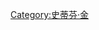 <noinclude>
{{noteTA
|G1=Show
|G2=StephenKing
|1=zh-hans:绿色奇迹; zh-hk:綠里奇蹟; zh-tw:綠色奇蹟;
|2=zh-hans:尸骨袋; zh-hk:屍骨袋; zh-tw:一袋白骨;
|3=zh-hans:劫夢驚魂; zh-hant:捕夢網; zh-tw:捕夢網; zh-hk:捕夢網; zh-mo:捕夢網;
|4=zh-hk:賓士先生}}
</noinclude>{{Navbox
| name      =史蒂芬·金
| title     = [[史蒂芬·金]]的作品
| bodyclass = hlist
| state     = {{{state<includeonly>|collapsed</includeonly>}}}

| group1 = 小說
| list1  =
* [[魔女嘉莉]] (1974)
* [[撒冷地]] (1975)
* [[閃靈 (小說)|閃靈]] (1977)
* [[末日逼近]] (1978)
* [[再死一次]] (1979)
* [[燃燒的凝視]] (1980)
* [[迷霧驚魂 (小說)|迷霧驚魂]] (1980)
* [[狂犬庫丘]] (1981)
* [[克麗斯汀]] (1983)
* [[寵物墳場]] (1983)
* {{le|銀色子彈 (小說)|Cycle of the Werewolf|d=銀色子彈}} (1983)
* [[魔符]](1984)
* [[牠 (小說)|牠]] (1986)
* [[龍之眼]] (1987)
* [[戰慄遊戲]] (1987)
* {{le|綠魔 (小說)|The Tommyknockers|d=綠魔}} (1987)
* [[黑暗之半]] (1989)
* [[必需品專賣店]] (1991)
* {{le|傑羅德遊戲|Gerald's Game}} (1992)
* [[桃樂絲的秘密]] (1992)
* [[失眠 (小說)|失眠]] (1994)
* {{le|玫瑰疯狂者|Rose Madder (novel)}} (1995)
* [[绿里奇迹]] (1996)
* {{le|絕望生機|Desperation}} (1996)
* [[屍骨袋]] (1998)
* {{le|The Girl Who Loved Tom Gordon|The Girl Who Loved Tom Gordon}} (1999)
* [[劫夢驚魂]] (2001)
* [[黑屋]] (2001)
* {{le|緣起別克8|From a Buick 8}} (2002)
* {{le|The Colorado Kid|The Colorado Kid}} (2005)
* [[手機 (2006年小說)|手機]] (2006)
* [[莉西的故事]] (2006)
* [[魔島]] (2008)
* [[穹頂之下 (小說)|穹頂之下]] (2009)
* {{le|鐵捕比利|Blockade Billy}} (2010)
* [[11/22/63]] (2011)
* [[忘憂地]] (2013)
* [[安眠醫生]] (2013)
* [[賓士先生]] (2014)
* [[誰找到就是誰的]] (2015)
* [[我們還沒玩完]] (2016)
* {{le|關蒂的按鈕盒|Gwendy's Button Box}} (2017)
* {{le|睡美人 (2017年小說)|Sleeping Beauties (novel)|睡美人}} (2017)
* {{le|局外人 (2018年小說)|The Outsider (King novel)|局外人}} (2018)
* {{le|飄浮 (2018年小說)|Elevation (novella)|飄浮}} (2018)
* {{le|研究所 (2019年小說)|The Institute (novel)|研究所}} (2019)

| group2 = [[黑塔系列小說|黑塔]]系列
| list2  =
* [[黑塔I 最後的槍客]] (1982)
* [[黑塔II 三張預言牌]] (1987)
* [[黑塔III 荒原的試煉]] (1991)
* [[黑塔IV 巫師與水晶球]] (1997)
* [[黑塔V 卡拉之狼]] (2003)
* [[黑塔VI 蘇珊娜之歌]] (2004)
* [[黑塔VII 業之門]] (2004)
* [[黑塔：穿過鎖匙孔的風]] (2012)

| group3 = 以[[理察·巴克曼]]作筆名的作品
| list3  =
* {{le|Rage (小說)|Rage (King novel)|d=Rage}} (1977)
* {{le|The Long Walk|The Long Walk}} (1979)
* {{le|Roadwork|Roadwork}} (1981)
* [[魔鬼阿諾]] (1982)
* [[銷形蝕骸]] (1984)
* {{le|The Bachman Books|The Bachman Books}} (1985)
* {{le|The Regulators|The Regulators}} (1996)
* {{le|布萊澤|Blaze (novel)}} (2007)

| group4 = 短篇小說集
| list4  =
* [[有時候，他們會回來]] (1978)
* [[四季奇譚]] (1982)
* [[史蒂芬·金的故事販賣機]] (1985)
* {{le|午夜禁語|Four Past Midnight}} (1990)<ref>台灣遠流出版時拆分成兩卷：《午夜兩點》、《午夜四點》</ref>
* [[惡夢工廠]] (1993)
* [[勿忘我 (小說)|勿忘我]] (1999)
* [[史蒂芬金的14張牌]] (2002)
* [[日落之後]] (2008)
* [[暗夜無星]] (2010)
* {{le|噩夢市集|The Bazaar of Bad Dreams}}（2015）
* {{le|血如泉湧|If It Bleeds}}（2020）

| group5 = 非小說類作品
| list5  =
* {{le|死亡之舞 (小說)|Danse Macabre (book)|d=死亡之舞}} (1981)
* {{le|Nightmares in the Sky|Nightmares in the Sky}} (1988)
* [[史蒂芬·金談寫作]] (2000)
* {{le|Secret Windows|Secret Windows}} (2000)
* {{le|Faithful (book)|Faithful (book)}} (2004)

| group6 = 備註
| list6  =
<references/>

| below =
}}<noinclude>
{{collapsible option}}
{{DEFAULTSORT:King, Stephen}}
[[Category:史蒂芬·金]]
</noinclude>